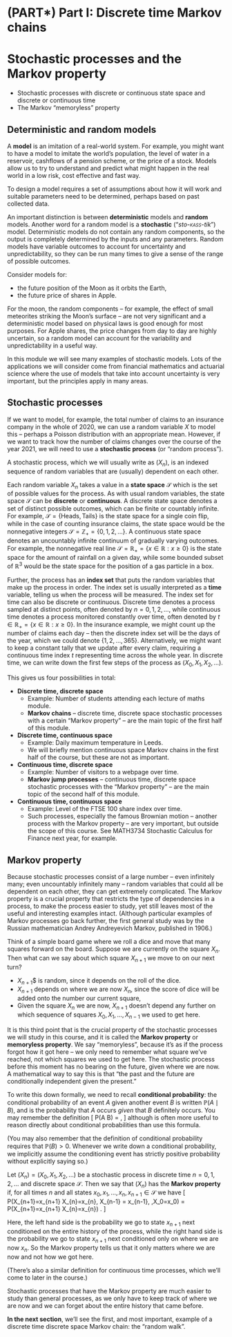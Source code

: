 # (PART\*) Part I: Discrete time Markov chains  {-}



# Stochastic processes and the Markov property  {#S01-stochastic-processes}


::: {.mysummary}
* Stochastic processes with discrete or continuous state space and discrete or continuous time
* The Markov "memoryless" property
:::



## Deterministic and random models {#models}


A **model** is an imitation of a real-world system. For example, you might want to have a model to imitate the world's population, the level of water in a reservoir, cashflows of a pension scheme, or the price of a stock. Models allow us to try to understand and predict what might happen in the real world in a low risk, cost effective and fast way.

To design a model requires a set of assumptions about how it will work and suitable parameters need to be determined, perhaps based on past collected data.

An important distinction is between **deterministic** models and **random** models. Another word for a random model is a **stochastic** ("*sto-<span style="font-variant:small-caps;">kass</span>-tik*") model. Deterministic models do not contain any random components, so the output is completely determined by the inputs and any parameters. Random models have variable outcomes to account for uncertainty and unpredictability, so they can be run many times to give a sense of the range of possible outcomes.

Consider models for:

* the future position of the Moon as it orbits the Earth,
* the future price of shares in Apple.

For the moon, the random components -- for example, the effect of small meteorites striking the Moon's surface -- are not very significant and a deterministic model based on physical laws is good enough for most purposes. For Apple shares, the price changes from day to day are highly uncertain, so a random model can account for the variability and unpredictability in a useful way.

In this module we will see many examples of stochastic models.  Lots of the applications we will consider come from financial mathematics and actuarial science where the use of models that take into account uncertainty is very important, but the principles apply in many areas.



## Stochastic processes  {#stochastic-processes}


If we want to model, for example, the total number of claims to an insurance company in the whole of 2020, we can use a random variable $X$ to model this -- perhaps a Poisson distribution with an appropriate mean. However, if we want to track how the number of claims changes over the course of the year 2021, we will need to use a **stochastic process** (or "random process").

A stochastic process, which we will usually write as $(X_n)$, is an indexed sequence of random variables that are (usually) dependent on each other.

Each random variable $X_n$ takes a value in a **state space** $\mathcal S$ which is the set of possible values for the process. As with usual random variables, the state space $\mathcal S$ can be **discrete** or **continuous**. A discrete state space denotes a set of distinct possible outcomes, which can be finite or countably infinite. For example, $\mathcal S = \{\text{Heads},\text{Tails}\}$ is the state space for a single coin flip, while in the case of counting insurance claims, the state space would be the nonnegative integers $\mathcal S = \mathbb Z_+ = \{0,1,2,\dots\}$. A continuous state space denotes an uncountably infinite continuum of gradually varying outcomes. For example, the nonnegative real line $\mathcal S = \mathbb R_+ = \{x \in \mathbb R : x \geq 0\}$ is the state space for the amount of rainfall on a given day, while some bounded subset of $\mathbb R^3$ would be the state space for the position of a gas particle in a box.

Further, the process has an **index set** that puts the random variables that make up the process in order. The index set is usually interpreted as a **time** variable, telling us when the process will be measured. The index set for time can also be discrete or continuous. Discrete time denotes a process sampled at distinct points, often denoted by $n = 0,1,2,\dots$, while continuous time denotes a process monitored constantly over time, often denoted by $t \in \mathbb R_+ = \{x \in \mathbb R : x \geq 0\}$. In the insurance example, we might count up the number of claims each day -- then the discrete index set will be the days of the year, which we could denote $\{1,2,\dots,365\}$. Alternatively, we might want to keep a constant tally that we update after every claim, requiring a continuous time index $t$ representing time across the whole year. In discrete time, we can write down the first few steps of the process as $(X_0, X_1, X_2, \dots)$.

This gives us four possibilities in total:

* **Discrete time, discrete space**
   * Example: Number of students attending each lecture of maths module.
   * **Markov chains** -- discrete time, discrete space stochastic processes with a certain "Markov property" -- are the main topic of the first half of this module.
* **Discrete time, continuous space**
   * Example: Daily maximum temperature in Leeds.
   * We will briefly mention continuous space Markov chains in the first half of the course, but these are not as important.
* **Continuous time, discrete space**
   * Example: Number of visitors to a webpage over time.
   * **Markov jump processes** -- continuous time, discrete space stochastic processes with the "Markov property" -- are the main topic of the second half of this module.
* **Continuous time, continuous space**
   * Example: Level of the FTSE 100 share index over time.
   * Such processes, especially the famous Brownian motion -- another process with the Markov property -- are very important, but outside the scope of this course.  See MATH3734 Stochastic Calculus for Finance next year, for example.



## Markov property  {#markov-property}


Because stochastic processes consist of a large number -- even infinitely many; even uncountably infinitely many -- random variables that could all be dependent on each other, they can get extremely complicated. The Markov property is a crucial property that restricts the type of dependencies in a process, to make the process easier to study, yet still leaves most of the useful and interesting examples intact. (Although particular examples of Markov processes go back further, the first general study was by the Russian mathematician Andrey Andreyevich Markov, published in 1906.)

Think of a simple board game where we roll a dice and move that many squares forward on the board. Suppose we are currently on the square $X_n$. Then what can we say about which square $X_{n+1}$ we move to on our next turn?

* $X_{n+1}$$ is random, since it depends on the roll of the dice.
* $X_{n+1}$ depends on where we are now $X_n$, since the score of dice will be added onto the number our current square,
* Given the square $X_n$ we are now, $X_{n+1}$ doesn't depend any further on which sequence of squares $X_0, X_1, \dots, X_{n-1}$ we used to get here.

It is this third point that is the crucial property of the stochastic processes we will study in this course, and it is called the **Markov property** or **memoryless property**.  We say "memoryless", because it's as if the process forgot how it got here -- we only need to remember what square we've reached, not which squares we used to get here. The stochastic process before this moment has no bearing on the future, given where we are now. A mathematical way to say this is that "the past and the future are conditionally independent given the present."

To write this down formally, we need to recall **conditional probability**: the conditional probability of an event $A$ given another event $B$ is written $\mathbb P(A \mid B)$, and is the probability that $A$ occurs *given* that $B$ definitely occurs. You may remember the definition
  \[ \mathbb P(A \mid B) = \frac{\mathbb P(A \cap B)}{\mathbb P(B)} , \]
although is often more useful to reason directly about conditional probabilities than use this formula.

(You may also remember that the definition of conditional probability requires that $\mathbb P(B) > 0$. Whenever we write down a conditional probability, we implicitly assume the conditioning event has strictly positive probability without explicitly saying so.)

::: {.definition #def-markov-property}
Let $(X_n) = (X_0, X_1, X_2, \dots)$ be a stochastic process in discrete time $n = 0,1,2,\dots$ and discrete space $\mathcal S$. Then we say that $(X_n)$ has the **Markov property** if, for all times $n$ and all states $x_0, x_1, \dots,x_n, x_{n+1} \in \mathcal S$ we have
	\[ 	\mathbb P(X_{n+1}=x_{n+1} \mid X_{n}=x_{n}, X_{n-1} = x_{n-1}, \dots,X_0=x_0) = \mathbb P(X_{n+1}=x_{n+1} \mid X_{n}=x_{n}) . \]
:::

Here, the left hand side is the probability we go to state $x_{n+1}$ next conditioned on the entire history of the process, while the right hand side is the probability we go to state $x_{n+1}$ next conditioned only on where we are now $x_n$. So the Markov property tells us that it only matters where we are now and not how we got here.

(There's also a similar definition for continuous time processes, which we'll come to later in the course.)

Stochastic processes that have the Markov property are much easier to study than general processes, as we only have to keep track of where we are now and we can forget about the entire history that came before.

::: {.mysummary}
**In the next section**, we'll see the first, and most important, example of a discrete time discrete space Markov chain: the "random walk".
:::



